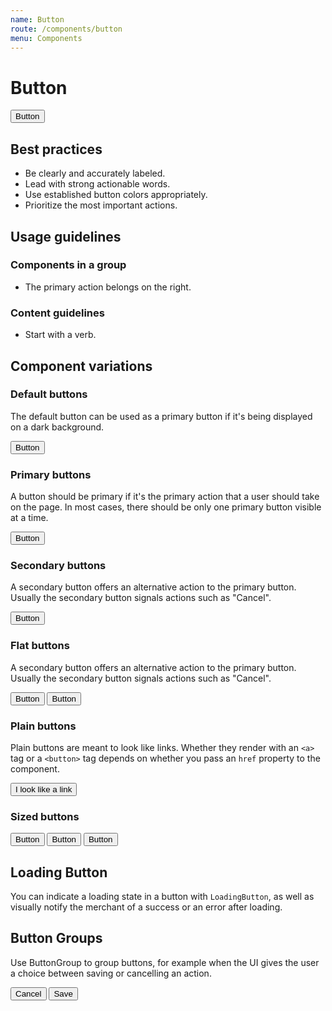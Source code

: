 ```yaml
---
name: Button
route: /components/button
menu: Components
---
```




# Button

<Playground>
  <Button primary>Button</Button>
</Playground>

<Props of={Button} />

## Best practices

- Be clearly and accurately labeled.
- Lead with strong actionable words.
- Use established button colors appropriately.
- Prioritize the most important actions.

## Usage guidelines

### Components in a group

- The primary action belongs on the right.

### Content guidelines

- Start with a verb.

## Component variations

### Default buttons

The default button can be used as a primary button if it's being displayed
on a dark background.

<Playground>
  <Button>Button</Button>
</Playground>

### Primary buttons

A button should be primary if it's the primary action that a user should take
on the page. In most cases, there should be only one primary button visible
at a time.

<Playground>
  <Button primary>Button</Button>
</Playground>

### Secondary buttons

A secondary button offers an alternative action to the primary button.
Usually the secondary button signals actions such as "Cancel".

<Playground>
  <Button secondary>Button</Button>
</Playground>

### Flat buttons

A secondary button offers an alternative action to the primary button.
Usually the secondary button signals actions such as "Cancel".

<Playground>
  <Fragment>
    <Button flat primary>
      Button
    </Button>
    <Button flat secondary>
      Button
    </Button>
  </Fragment>
</Playground>

### Plain buttons

Plain buttons are meant to look like links. Whether they render with an
`<a>` tag or a `<button>` tag depends on whether you pass an `href`
property to the component.

<Playground>
  <Button plain primary href="#">
    I look like a link
  </Button>
</Playground>

### Sized buttons

<Playground>
  <Fragment>
    <Button size={Button.KILO}>Button</Button>
    <Button size={Button.MEGA}>Button</Button>
    <Button size={Button.GIGA}>Button</Button>
  </Fragment>
</Playground>


## Loading Button

You can indicate a loading state in a button with `LoadingButton`, as well as visually notify the merchant of a success or an error after loading.

<Playground>
  <LoadingButton/>
</Playground>

## Button Groups

Use ButtonGroup to group buttons, for example when the UI gives the user a choice between saving or cancelling an action.

<Playground>
  <ButtonGroup>
    <Button secondary>Cancel</Button>
    <Button primary>Save</Button>
  </ButtonGroup>
</Playground>
